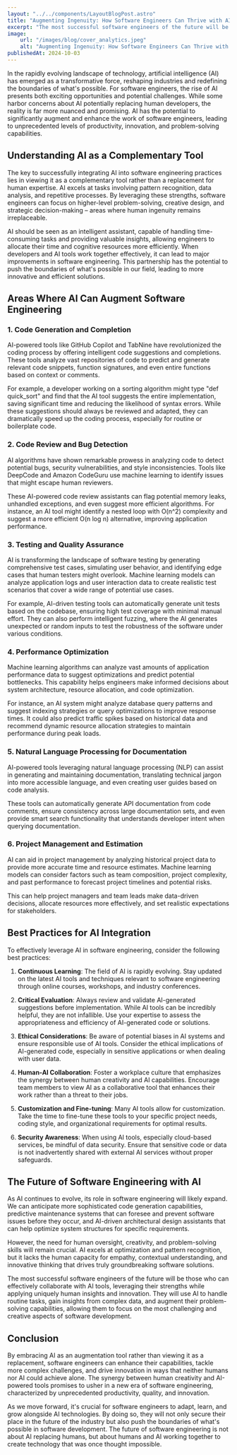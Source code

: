 ```yaml
---
layout: "../../components/LayoutBlogPost.astro"
title: "Augmenting Ingenuity: How Software Engineers Can Thrive with AI"
excerpt: "The most successful software engineers of the future will be those who can effectively collaborate with AI tools, leveraging their strengths while applying uniquely human insights and innovation."
image:
    url: "/images/blog/cover_analytics.jpeg"
    alt: "Augmenting Ingenuity: How Software Engineers Can Thrive with AI"
publishedAt: 2024-10-03
---
```


In the rapidly evolving landscape of technology, artificial intelligence (AI) has emerged as a transformative force, reshaping industries and redefining the boundaries of what's possible. For software engineers, the rise of AI presents both exciting opportunities and potential challenges. While some harbor concerns about AI potentially replacing human developers, the reality is far more nuanced and promising. AI has the potential to significantly augment and enhance the work of software engineers, leading to unprecedented levels of productivity, innovation, and problem-solving capabilities.

## Understanding AI as a Complementary Tool

The key to successfully integrating AI into software engineering practices lies in viewing it as a complementary tool rather than a replacement for human expertise. AI excels at tasks involving pattern recognition, data analysis, and repetitive processes. By leveraging these strengths, software engineers can focus on higher-level problem-solving, creative design, and strategic decision-making – areas where human ingenuity remains irreplaceable.

AI should be seen as an intelligent assistant, capable of handling time-consuming tasks and providing valuable insights, allowing engineers to allocate their time and cognitive resources more efficiently. When developers and AI tools work together effectively, it can lead to major improvements in software engineering. This partnership has the potential to push the boundaries of what's possible in our field, leading to more innovative and efficient solutions.

## Areas Where AI Can Augment Software Engineering

### 1. Code Generation and Completion

AI-powered tools like GitHub Copilot and TabNine have revolutionized the coding process by offering intelligent code suggestions and completions. These tools analyze vast repositories of code to predict and generate relevant code snippets, function signatures, and even entire functions based on context or comments.

For example, a developer working on a sorting algorithm might type "def quick_sort" and find that the AI tool suggests the entire implementation, saving significant time and reducing the likelihood of syntax errors. While these suggestions should always be reviewed and adapted, they can dramatically speed up the coding process, especially for routine or boilerplate code.

### 2. Code Review and Bug Detection

AI algorithms have shown remarkable prowess in analyzing code to detect potential bugs, security vulnerabilities, and style inconsistencies. Tools like DeepCode and Amazon CodeGuru use machine learning to identify issues that might escape human reviewers.

These AI-powered code review assistants can flag potential memory leaks, unhandled exceptions, and even suggest more efficient algorithms. For instance, an AI tool might identify a nested loop with O(n^2) complexity and suggest a more efficient O(n log n) alternative, improving application performance.

### 3. Testing and Quality Assurance

AI is transforming the landscape of software testing by generating comprehensive test cases, simulating user behavior, and identifying edge cases that human testers might overlook. Machine learning models can analyze application logs and user interaction data to create realistic test scenarios that cover a wide range of potential use cases.

For example, AI-driven testing tools can automatically generate unit tests based on the codebase, ensuring high test coverage with minimal manual effort. They can also perform intelligent fuzzing, where the AI generates unexpected or random inputs to test the robustness of the software under various conditions.

### 4. Performance Optimization

Machine learning algorithms can analyze vast amounts of application performance data to suggest optimizations and predict potential bottlenecks. This capability helps engineers make informed decisions about system architecture, resource allocation, and code optimization.

For instance, an AI system might analyze database query patterns and suggest indexing strategies or query optimizations to improve response times. It could also predict traffic spikes based on historical data and recommend dynamic resource allocation strategies to maintain performance during peak loads.

### 5. Natural Language Processing for Documentation

AI-powered tools leveraging natural language processing (NLP) can assist in generating and maintaining documentation, translating technical jargon into more accessible language, and even creating user guides based on code analysis.

These tools can automatically generate API documentation from code comments, ensure consistency across large documentation sets, and even provide smart search functionality that understands developer intent when querying documentation.

### 6. Project Management and Estimation

AI can aid in project management by analyzing historical project data to provide more accurate time and resource estimates. Machine learning models can consider factors such as team composition, project complexity, and past performance to forecast project timelines and potential risks.

This can help project managers and team leads make data-driven decisions, allocate resources more effectively, and set realistic expectations for stakeholders.

## Best Practices for AI Integration

To effectively leverage AI in software engineering, consider the following best practices:

1. **Continuous Learning**: The field of AI is rapidly evolving. Stay updated on the latest AI tools and techniques relevant to software engineering through online courses, workshops, and industry conferences.

2. **Critical Evaluation**: Always review and validate AI-generated suggestions before implementation. While AI tools can be incredibly helpful, they are not infallible. Use your expertise to assess the appropriateness and efficiency of AI-generated code or solutions.

3. **Ethical Considerations**: Be aware of potential biases in AI systems and ensure responsible use of AI tools. Consider the ethical implications of AI-generated code, especially in sensitive applications or when dealing with user data.

4. **Human-AI Collaboration**: Foster a workplace culture that emphasizes the synergy between human creativity and AI capabilities. Encourage team members to view AI as a collaborative tool that enhances their work rather than a threat to their jobs.

5. **Customization and Fine-tuning**: Many AI tools allow for customization. Take the time to fine-tune these tools to your specific project needs, coding style, and organizational requirements for optimal results.

6. **Security Awareness**: When using AI tools, especially cloud-based services, be mindful of data security. Ensure that sensitive code or data is not inadvertently shared with external AI services without proper safeguards.

## The Future of Software Engineering with AI

As AI continues to evolve, its role in software engineering will likely expand. We can anticipate more sophisticated code generation capabilities, predictive maintenance systems that can foresee and prevent software issues before they occur, and AI-driven architectural design assistants that can help optimize system structures for specific requirements.

However, the need for human oversight, creativity, and problem-solving skills will remain crucial. AI excels at optimization and pattern recognition, but it lacks the human capacity for empathy, contextual understanding, and innovative thinking that drives truly groundbreaking software solutions.

The most successful software engineers of the future will be those who can effectively collaborate with AI tools, leveraging their strengths while applying uniquely human insights and innovation. They will use AI to handle routine tasks, gain insights from complex data, and augment their problem-solving capabilities, allowing them to focus on the most challenging and creative aspects of software development.

## Conclusion

By embracing AI as an augmentation tool rather than viewing it as a replacement, software engineers can enhance their capabilities, tackle more complex challenges, and drive innovation in ways that neither humans nor AI could achieve alone. The synergy between human creativity and AI-powered tools promises to usher in a new era of software engineering, characterized by unprecedented productivity, quality, and innovation.

As we move forward, it's crucial for software engineers to adapt, learn, and grow alongside AI technologies. By doing so, they will not only secure their place in the future of the industry but also push the boundaries of what's possible in software development. The future of software engineering is not about AI replacing humans, but about humans and AI working together to create technology that was once thought impossible.
